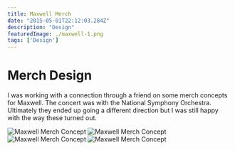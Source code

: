 ```yaml
---
title: Maxwell Merch
date: "2015-05-01T22:12:03.284Z"
description: "Design"
featuredImage: ./maxwell-1.png
tags: ['Design']
---
```


# Merch Design

I was working with a connection through a friend on some merch concepts for Maxwell. The concert was with the National
Symphony Orchestra. Ultimately they ended up going a different direction but I was still happy with the way these turned out.

![Maxwell Merch Concept](./maxwell-1.png)
![Maxwell Merch Concept](./maxwell-2.png)
![Maxwell Merch Concept](./maxwell-3.png)
![Maxwell Merch Concept](./maxwell-4.png)
